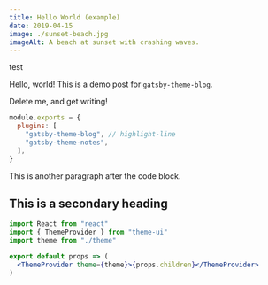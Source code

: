 ```yaml
---
title: Hello World (example)
date: 2019-04-15
image: ./sunset-beach.jpg
imageAlt: A beach at sunset with crashing waves.
---
```



<div className={a}>test</div>

Hello, world! This is a demo post for `gatsby-theme-blog`.

Delete me, and get writing!

```js:title=gatsby-config.js
module.exports = {
  plugins: [
    "gatsby-theme-blog", // highlight-line
    "gatsby-theme-notes",
  ],
}
```

This is another paragraph after the code block.

## This is a secondary heading

```jsx
import React from "react"
import { ThemeProvider } from "theme-ui"
import theme from "./theme"

export default props => (
  <ThemeProvider theme={theme}>{props.children}</ThemeProvider>
)
```
